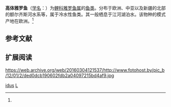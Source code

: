 {{Speciesbox
| name = 高体雅罗鱼
| status = 
| status_system = 
| image = 
| genus = Leuciscus
| species = idus
| authority = [[卡尔·林奈|Linnaeus]], 1758<ref name='id5788'>{{cite web| url =http://www.bioinfo.cn/db05/BjdwSpecies.php?action=view&id=5788| title =高体雅罗鱼| work =中国动物物种编目数据库| publisher =中国科学院微生物研究所| author =中国科学院动物研究所| accessdate =2009-04-11| deadurl =yes| archiveurl =https://web.archive.org/web/20160305004243/http://www.bioinfo.cn/db05/BjdwSpecies.php?action=view&id=5788| archivedate =2016-03-05}}</ref>
}}

'''高体雅罗鱼'''（[[学名|学名]]：{{lang|la|''Leuciscus idus''}}）为[[鲤科|鲤科]][[雅罗鱼属|雅罗鱼属]]的[[鱼类|鱼类]]。分布于欧洲、中亚以及新疆的北部的额尔齐斯河水系等，属于冷水性鱼类。其一般栖息于江河湖泊水。该物种的模式产地在欧洲。<ref name='id5788'/>

== 参考文献 ==
{{reflist}}

== 扩展阅读 ==
{{refbegin}}
{{wikispecies-inline|Leuciscus idus|Йааааазь!}}
{{refend}}

https://web.archive.org/web/20160304121537/http://www.fotohost.by/pic_b/12/01/2/ded0dcb190602fdb2a04097215bd4af9.jpg
{{Taxonbar|from=Q144497}}

[[Category:雅罗鱼属|idus]]
[[Category:1758年描述的魚類|L]]


{{鯉形目小作品}}